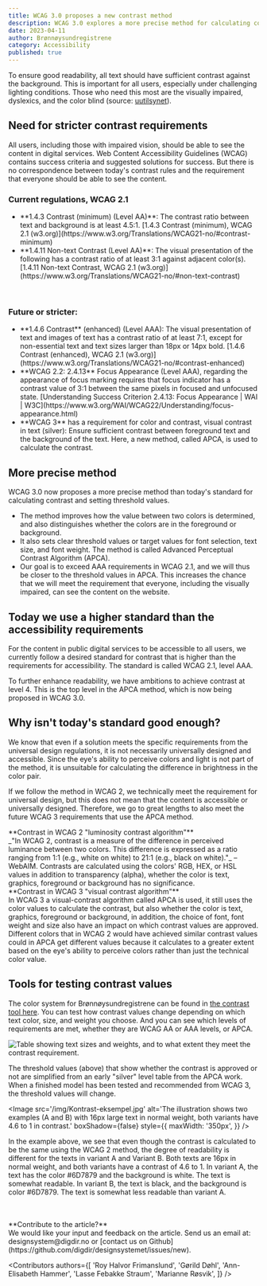 ```yaml
---
title: WCAG 3.0 proposes a new contrast method
description: WCAG 3.0 explores a more precise method for calculating contrast. Why isn't today's standard good enough?
date: 2023-04-11
author: Brønnøysundregistrene
category: Accessibility
published: true
---
```


To ensure good readability, all text should have sufficient contrast against the background. This is important for all users, especially under challenging lighting conditions. Those who need this most are the visually impaired, dyslexics, and the color blind (source: [uutilsynet](https://www.uutilsynet.no/veiledning/kontrast/48)).

## Need for stricter contrast requirements

All users, including those with impaired vision, should be able to see the content in digital services. Web Content Accessibility Guidelines (WCAG) contains success criteria and suggested solutions for success. But there is no correspondence between today's contrast rules and the requirement that everyone should be able to see the content.

<Card data-color='brand3' variant="tinted">
  <h3
    data-size='xs'
  >Current regulations, WCAG 2.1</h3>
  <ul>
    <li>
      **1.4.3 Contrast (minimum) (Level AA)**: The contrast ratio between
      text and background is at least 4.5:1. [1.4.3 Contrast (minimum), WCAG
      2.1
      (w3.org)](https://www.w3.org/Translations/WCAG21-no/#contrast-minimum)
    </li>
    <li>
      **1.4.11 Non-text Contrast (Level AA)**: The visual
      presentation of the following has a contrast ratio of at least 3:1 against
      adjacent color(s). [1.4.11 Non-text Contrast, WCAG 2.1
      (w3.org)](https://www.w3.org/Translations/WCAG21-no/#non-text-contrast)
    </li>
  </ul>
</Card>

<br />

<Card data-color='brand2' variant="tinted">
  <h3
    data-size='xs'
  >Future or stricter:</h3>
  <ul>
    <li>
      **1.4.6 Contrast** (enhanced) (Level AAA): The visual presentation
      of text and images of text has a contrast ratio of at least 7:1,
      except for non-essential text and text sizes larger than 18px or
      14px bold. [1.4.6 Contrast (enhanced), WCAG 2.1
      (w3.org)](https://www.w3.org/Translations/WCAG21-no/#contrast-enhanced)
    </li>
    <li>
      **WCAG 2.2: 2.4.13** Focus Appearance (Level AAA), regarding the appearance of
      focus marking requires that focus indicator has a contrast value of 3:1
      between the same pixels in focused and unfocused state.
      [Understanding Success Criterion 2.4.13: Focus Appearance | WAI |
      W3C](https://www.w3.org/WAI/WCAG22/Understanding/focus-appearance.html)
    </li>
    <li>
      **WCAG 3** has a requirement for color and contrast, visual contrast in text
      (silver): Ensure sufficient contrast between foreground text and the
      background of the text. Here, a new method, called APCA,
      is used to calculate the contrast.
    </li>
  </ul>
</Card>

## More precise method

WCAG 3.0 now proposes a more precise method than today's standard for calculating contrast and setting threshold values.

<ul>
  <li>
    The method improves how the value between two colors is determined, and also
    distinguishes whether the colors are in the foreground or background.
  </li>
  <li>
    It also sets clear threshold values or target values for font selection,
    text size, and font weight. The method is called Advanced Perceptual Contrast
    Algorithm (APCA).
  </li>
  <li>
    Our goal is to exceed AAA requirements in WCAG 2.1, and we will thus be
    closer to the threshold values in APCA. This increases the chance that we will
    meet the requirement that everyone, including the visually impaired, can see the content on
    the website.
  </li>
</ul>

## Today we use a higher standard than the accessibility requirements

For the content in public digital services to be accessible to all users, we currently follow a desired standard for contrast that is higher than the requirements for accessibility. The standard is called WCAG 2.1, level AAA.

To further enhance readability, we have ambitions to achieve contrast at level 4. This is the top level in the APCA method, which is now being proposed in WCAG 3.0.

## Why isn't today's standard good enough?

We know that even if a solution meets the specific requirements from the universal design regulations, it is not necessarily universally designed and accessible. Since the eye's ability to perceive colors and light is not part of the method, it is unsuitable for calculating the difference in brightness in the color pair.

If we follow the method in WCAG 2, we technically meet the requirement for universal design, but this does not mean that the content is accessible or universally designed. Therefore, we go to great lengths to also meet the future WCAG 3 requirements that use the APCA method.

<Card data-color='brand3' variant="tinted">
  **Contrast in WCAG 2 "luminosity contrast algorithm"** <br />
  _"In WCAG 2, contrast is a measure of the difference in perceived luminance
  between two colors. This difference is expressed as a ratio ranging from 1:1 (e.g.,
  white on white) to 21:1 (e.g., black on white)."_ – WebAIM. Contrasts are calculated using the colors' RGB, HEX, or HSL
  values in addition to transparency (alpha), whether the color is text, graphics, foreground
  or background has no significance.
</Card>

<br />

<Card data-color='brand2' variant="tinted">
  **Contrast in WCAG 3 "visual contrast algorithm"** <br />In WCAG 3 a
  visual-contrast algorithm called APCA is used, it still uses the
  color values to calculate the contrast, but also whether the color is
  text, graphics, foreground or background, in addition, the choice of font,
  font weight and size also have an impact on which contrast values are
  approved. Different colors that in WCAG 2 would have achieved similar
  contrast values could in APCA get different values because it calculates to a greater extent
  based on the eye's ability to perceive colors rather than just the technical
  color value.
</Card>

## Tools for testing contrast values

The color system for Brønnøysundregistrene can be found in [the contrast tool here](https://contrast.brreg.no/). You can test how contrast values change depending on which text color, size, and weight you choose. And you can see which levels of requirements are met, whether they are WCAG AA or AAA levels, or APCA.

<Image
  src='/img/Kontrast-terskelverdier.png'
  alt='Table showing text sizes and weights, and to what extent they meet the contrast requirement.'
  boxShadow={true}
/>

The threshold values (above) that show whether the contrast is approved or not are simplified from an early "silver" level table from the APCA work. When a finished model has been tested and recommended from WCAG 3, the threshold values will change.

<Image
  src='/img/Kontrast-eksempel.jpg'
  alt='The illustration shows two examples (A and B) with 16px large text in normal weight, both variants have 4.6 to 1 in contrast.'
  boxShadow={false}
  style={{
    maxWidth: '350px',
  }}
/>

In the example above, we see that even though the contrast is calculated to be the same using the WCAG 2 method, the degree of readability is different for the texts in variant A and Variant B.
Both texts are 16px in normal weight, and both variants have a contrast of 4.6 to 1.
In variant A, the text has the color #6D7879 and the background is white. The text is somewhat readable.
In variant B, the text is black, and the background is color #6D7879. The text is somewhat less readable than variant A.

<br />
<br />
<Card data-color='brand3' variant="tinted">
  **Contribute to the article?** <br />
  We would like your input and feedback on the article. Send us an
  email at: designsystem@digdir.no or [contact us on Github](https://github.com/digdir/designsystemet/issues/new).
</Card>

<Contributors
  authors={[
    'Roy Halvor Frimanslund',
    'Gørild Døhl',
    'Ann-Elisabeth Hammer',
    'Lasse Febakke Straum',
    'Marianne Røsvik',
  ]}
/>
<br />
<br />
